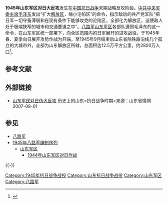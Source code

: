 {{Infobox military conflict
|campaign=
|image=
|caption=
|conflict=
|date=1945年1月－1945年8月
|place={{ROC-1928|山东省}}
|result=八路军获胜，收复山东省大部分地区，日军被压缩进济南、青岛等几个大城市内。
|combatant1 = [[File:Flag_of_the_Chinese_Communist_Party.svg|22px]] [[八路军|国民革命军第18集团军]]
: [[File:Flag_of_the_Chinese_Communist_Party.svg|22px]] [[115师|115师]]兼[[山东军区|山东军区]]
|combatant2 = [[File:War_flag_of_the_Imperial_Japanese_Army.svg|22px]] [[大日本帝国陆军|大日本帝国陆军]]
: [[File:War_flag_of_the_Imperial_Japanese_Army.svg|22px]] [[华北方面军|华北方面军]]
|commander1=[[File:Flag_of_the_Chinese_Communist_Party.svg|22px]] [[罗荣桓|罗荣桓]]（115师政委、代师长，山东军区司令员兼政委）
|commander2=[[File:War_flag_of_the_Imperial_Japanese_Army.svg|22px]] [[细川忠康|细川忠康]]
|strength1=[[山东军区|山东军区]]部队27万+ <br />[[中国民兵|民兵]]20万
|strength2=20万+
|casualties1=不详
|casualties2=11万<ref>《中国人民解放军全史》军事历史研究部 编，军事科学出版社，2000年，ISBN 7-80137-315-4，卷“中国人民解放军战役战斗总览</ref>
}}

'''1945年山东军区对日大反攻'''发生在[[中国抗日战争|中国抗日战争]]末期战略反攻阶段。[[中共中央军委主席|中共中央军委主席]][[毛泽东|毛泽东]]发出“扩大[[解放区|解放区]]，缩小沦陷区”的命令，指示敌后的共产党军队“把日军一切守备薄弱和在{{abbr|我|指中共军队}}现有条件下能够攻克的沦陷区，全部化为解放区，迫使敌人处于极端狭窄的城市和交通要道之中”。[[八路军|八路军]][[山东军区|山东军区]]各部队遵照毛泽东的这一命令，在山东军区统一部署下，向全区范围内的日军展开的进攻战役。于1945年春、夏季向日展开攻势作战为开端，至1945年9月结束后山东省除铁路沿线几个孤立的大城市外，全部为山东解放区所辖，总面积达12.5万平方公里，约2800万人口<ref>{{cite web |title=山东军民对日伪大反攻_抗日战争时期 |url = http://www.infobase.gov.cn/history/antijapanesewar/200708/article_11037.html |access-date=2020-07-20 |date=2007-08-01 |website=山东省情网 山东省情资料库 |archive-url = https://web.archive.org/web/20140110133448/http://www.infobase.gov.cn/history/antijapanesewar/200708/article_11037.html |archive-date=2014-01-10 |dead-url=yes }}</ref>。

== 参考文献 ==
{{Reflist}}

== 外部链接 ==
* [https://web.archive.org/web/20140110133448/http://www.infobase.gov.cn/history/antijapanesewar/200708/article_11037.html 山东军民对日伪大反攻] 历史上的山东>抗日战争时期>来源：山东省情网 2007-08-01

== 参见 ==
* [[八路军|八路军]]
* [[1945年八路军编制序列|1945年八路军编制序列]]
** [[山东军区|山东军区]]
*** [[1944年山东军区对日作战|1944年山东军区对日作战]]

{{-}}
{{中国抗日战争中共战役战斗}}
{{中国抗日战争}}

[[Category:1945年抗日战争战役|Category:1945年抗日战争战役]]
[[Category:山东抗日战争战役|Category:山东抗日战争战役]]
[[Category:山东军区|Category:山东军区]]
[[Category:八路军|Category:八路军]]